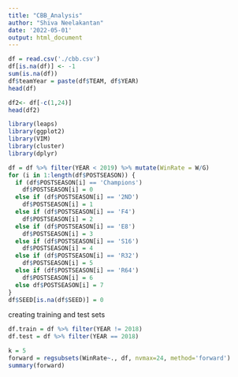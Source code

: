 ```yaml
---
title: "CBB_Analysis"
author: "Shiva Neelakantan"
date: '2022-05-01'
output: html_document
---
```


```r
df = read.csv('./cbb.csv')
df[is.na(df)] <- -1
sum(is.na(df))
df$teamYear = paste(df$TEAM, df$YEAR)
head(df)

df2<- df[-c(1,24)]
head(df2)
```

```r
library(leaps)
library(ggplot2)
library(VIM)
library(cluster)
library(dplyr)
```

```r
df = df %>% filter(YEAR < 2019) %>% mutate(WinRate = W/G)
for (i in 1:length(df$POSTSEASON)) {
  if (df$POSTSEASON[i] == 'Champions')
    df$POSTSEASON[i] = 0
  else if (df$POSTSEASON[i] == '2ND')
    df$POSTSEASON[i] = 1
  else if (df$POSTSEASON[i] == 'F4')
    df$POSTSEASON[i] = 2
  else if (df$POSTSEASON[i] == 'E8')
    df$POSTSEASON[i] = 3
  else if (df$POSTSEASON[i] == 'S16')
    df$POSTSEASON[i] = 4
  else if (df$POSTSEASON[i] == 'R32')
    df$POSTSEASON[i] = 5
  else if (df$POSTSEASON[i] == 'R64')
    df$POSTSEASON[i] = 6
  else df$POSTSEASON[i] = 7
}
df$SEED[is.na(df$SEED)] = 0
```

creating training and test sets
```r
df.train = df %>% filter(YEAR != 2018)
df.test = df %>% filter(YEAR == 2018)
```

```r
k = 5
forward = regsubsets(WinRate~., df, nvmax=24, method='forward')
summary(forward)
```

